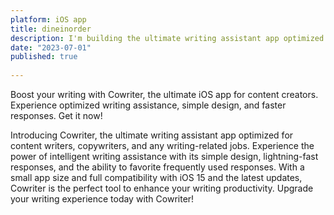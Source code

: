 ```yaml
---
platform: iOS app
title: dineinorder
description: I'm building the ultimate writing assistant app optimized for content writers, copywriters, and any writing-related jobs.
date: "2023-07-01"
published: true
  
---
```



Boost your writing with Cowriter, the ultimate iOS app for content creators. Experience optimized writing assistance, simple design, and faster responses. Get it now!


Introducing Cowriter, the ultimate writing assistant app optimized for content writers, copywriters, and any writing-related jobs. Experience the power of intelligent writing assistance with its simple design, lightning-fast responses, and the ability to favorite frequently used responses. With a small app size and full compatibility with iOS 15 and the latest updates, Cowriter is the perfect tool to enhance your writing productivity. Upgrade your writing experience today with Cowriter!

